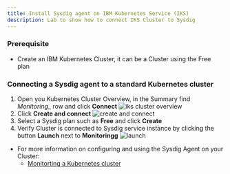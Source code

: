 ```yaml
---
title: Install Sysdig agent on IBM Kubernetes Service (IKS)
description: Lab to show how to connect IKS Cluster to Sysdig
---
```



### Prerequisite
- Create an IBM Kubernetes Cluster, it can be a Cluster using the Free plan

### Connecting a Sysdig agent to a standard Kubernetes cluster

1. Open you Kubernetes Cluster Overview, in the Summary find _Monitoring__ row and click **Connect**
    ![iks cluster overview](./images/iks-connect-sysdig.png)
1. Click **Create and connect**
    ![create and connect](./images/create-connect.png)
1. Select a Sysdig plan such as **Free** and click **Create**
1. Verify Cluster is connected to Sysdig service instance by clicking the button **Launch** next to __Monitoringg__
    ![launch](./images/connected-sysdig.png)

- For more information on configuring and using the Sysdig Agent on your Cluster:
    -  [Monitorting a Kubernetes cluster](https://cloud.ibm.com/docs/Monitoring-with-Sysdig?topic=Monitoring-with-Sysdig-kubernetes_cluster)

